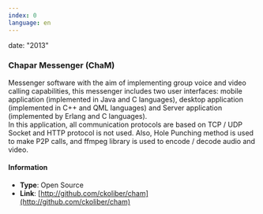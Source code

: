 ```yaml
---
index: 0
language: en
---
```


date: "2013"

### Chapar Messenger (ChaM)

Messenger software with the aim of implementing group voice and video calling capabilities, this messenger includes two user interfaces: mobile application (implemented in Java and C languages), desktop application (implemented in C++ and QML languages) and Server application (implemented by Erlang and C languages). <br />
In this application, all communication protocols are based on TCP / UDP Socket and HTTP protocol is not used. Also, Hole Punching method is used to make P2P calls, and ffmpeg library is used to encode / decode audio and video.

#### Information

-   **Type**: Open Source
-   **Link**: [http://github.com/ckoliber/cham](http://github.com/ckoliber/cham)
